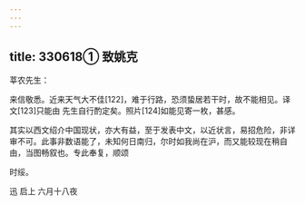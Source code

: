 ```yaml
---
---
---
```

title: 330618① 致姚克
---




莘农先生：

来信敬悉。近来天气大不佳[122]，难于行路，恐须蛰居若干时，故不能相见。译文[123]只能由 先生自行酌定矣。照片[124]如能见寄一枚，甚感。

其实以西文绍介中国现状，亦大有益，至于发表中文，以近状言，易招危险，非详审不可。此事非数语能了，未知何日南归，尔时如我尚在沪，而又能较现在稍自由，当图畅叙也。专此奉复，顺颂

时绥。

迅 启上 六月十八夜